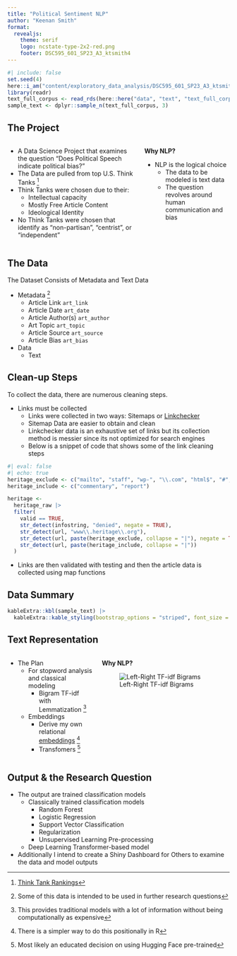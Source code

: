 ---
title: "Political Sentiment NLP"
author: "Keenan Smith"
format:
  revealjs:
    theme: serif
    logo: ncstate-type-2x2-red.png
    footer: DSC595_601_SP23_A3_ktsmith4
---

```{r}
#| include: false
set.seed(4)
here::i_am("content/exploratory_data_analysis/DSC595_601_SP23_A3_ktsmith4.qmd")
library(readr)
text_full_corpus <- read_rds(here::here("data", "text", "text_full_corpus.rds"))
sample_text <- dplyr::sample_n(text_full_corpus, 3)
```



## The Project {.smaller}

:::: {.columns}

::: {.column width="60%"}

- A Data Science Project that examines the question "Does Political Speech indicate political bias?"
- The Data are pulled from top U.S. Think Tanks ^[[Think Tank Rankings](https://academicinfluence.com/inflection/study-guides/influential-think-tanks)]
- Think Tanks were chosen due to their:
  - Intellectual capacity
  - Mostly Free Article Content
  - Ideological Identity
- No Think Tanks were chosen that identify as "non-partisan", "centrist", or "independent"

:::


::: {.column width="40%"}

**Why NLP?**

- NLP is the logical choice
  - The data to be modeled is text data
  - The question revolves around human communication and bias

:::

::::

## The Data {.smaller}

The Dataset Consists of Metadata and Text Data

- Metadata ^[Some of this data is intended to be used in further research questions]
  - Article Link `art_link`
  - Article Date `art_date`
  - Article Author(s) `art_author`
  - Art Topic `art_topic`
  - Article Source `art_source`
  - Article Bias `art_bias`
- Data
  - Text

## Clean-up Steps {.smaller}

To collect the data, there are numerous cleaning steps. 

- Links must be collected
  - Links were collected in two ways: Sitemaps or [Linkchecker](https://linkchecker.github.io/linkchecker/)
  - Sitemap Data are easier to obtain and clean
  - Linkchecker data is an exhaustive set of links but its collection method is messier since its not optimized for search engines
  - Below is a snippet of code that shows some of the link cleaning steps
  
```{r}
#| eval: false
#| echo: true
heritage_exclude <- c("mailto", "staff", "wp-", "\\.com", "html$", "#", "\\?", "%", "=")
heritage_include <- c("commentary", "report")

heritage <-
  heritage_raw |>
  filter(
    valid == TRUE,
    str_detect(infostring, "denied", negate = TRUE),
    str_detect(url, "www\\.heritage\\.org"),
    str_detect(url, paste(heritage_exclude, collapse = "|"), negate = TRUE),
    str_detect(url, paste(heritage_include, collapse = "|"))
  )
```

- Links are then validated with testing and then the article data is collected using map functions

::: footer
:::

## Data Summary {.scrollable}

```{r}
kableExtra::kbl(sample_text) |>
  kableExtra::kable_styling(bootstrap_options = "striped", font_size = 7)
```

## Text Representation {.smaller}

:::: {.columns}

::: {.column width="40%"}

- The Plan
  - For stopword analysis and classical modeling
    - Bigram TF-idf with Lemmatization ^[This provides traditional models with a lot of information without being computationally as expensive]
  - Embeddings
    - Derive my own relational [embeddings](https://smltar.com/embeddings.html) ^[There is a simpler way to do this positionally in R]
    - Transfomers ^[Most likely an educated decision on using Hugging Face pre-trained]

:::


::: {.column width="60%"}

**Why NLP?**

![Left-Right TF-idf Bigrams](leftright_bigram.png)

:::

::::


## Output & the Research Question {.smaller}

- The output are trained classification models
  - Classically trained classification models
    - Random Forest
    - Logistic Regression
    - Support Vector Classification
    - Regularization
    - Unsupervised Learning Pre-processing
  - Deep Learning Transformer-based model
- Additionally I intend to create a Shiny Dashboard for Others to examine the data and model outputs



